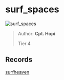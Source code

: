 
# surf_spaces

![surf_spaces](https://raw.githubusercontent.com/Sayt123/SurfMapPics/Maps-and-bonuses/csgo/surf_spaces.jpg)

> Author: **Cpt. Hopi**
>
> Tier 4

## Records

[surfheaven](https://surfheaven.eu/map/surf_spaces)

